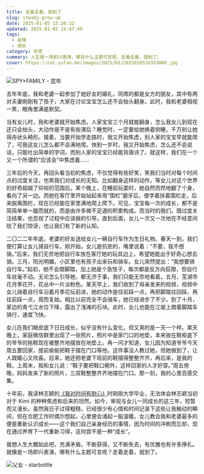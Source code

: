 ```yaml
---
title: 走着走着，就到了
slug: steady-grow-up
date: 2025-01-05 15:20:32
updated: 2025-01-05 15:47:49
tags:
  - 亲情
  - 成长
category: 杂思
summary: 人生是一场即兴表演，哪有什么主题可言呢，走着走着，就到了。
cover: https://cat.yufan.me/images/2025/01/2025010516353000.jpg
---
```


![SPY×FAMILY - 昆布](https://cat.yufan.me/images/2025/01/2025010516402400.jpg)

<MusicPlayer netease={759983} />

去年年底，我和老婆一起参加了她好友的婚礼，同席的都是女方的朋友，其中有两对夫妻刚刚有了孩子，大家在讨论宝宝怎么还不会抬头翻身。此时，我和老婆相视一笑，眼角里满是默契。

当有女儿时，我和老婆就开始焦虑。人家宝宝三个月就能翻身，怎么我女儿到现在还只会抬头，大动作是不是有些滞后？睡觉时，一定要给她换着侧睡，千万别让她得舟状头畸形。接着，当要开始学走路时，我又开始焦虑，别人家的宝宝早就能爬了，可我这女儿怎么都不会满地爬。快到一岁时，我又开始焦虑，怎么还不会说话，只能吐出简单的字词，而别人家的宝宝已经能背唐诗了。就这样，我们在一个又一个所谓的“应该会”中焦虑着……

三年后的今天，再回头看当初的焦虑，不仅觉得有些好笑，笑我们当时对每个时间点的过度关注，也笑我们对成长的无知。比如翻身这样的动作，等女儿对这个世界的好奇超越了仰视的范围后，某个晚上，在睡前玩耍时，她自然而然地翻了个身，看向了另一边。而她在客厅里开始站起来用“围栏”磨牙后，便学着扶着围栏走，后来脱离围栏，现在已经能在家里满地爬上爬下。可见，宝宝每一次的成长，都不是简简单单一蹴而就的，而是由许多微不足道的积累构成。而当时的我们，既过度关注结果，也忽视了过程中应该做的引导。直到后面，女儿一次又一次地在不经意间给了我们惊讶，也让我们有了新的认知。

二〇二二年年底，老婆的好友送给女儿一辆自行车作为生日礼物。春天一到，我们便打算让女儿骑自行车。刚开始，女儿是抗拒的，嘴里说着：“不要，我不想骑。”后来，我们无奈地把自行车放在客厅她的玩具边上，希望她能出于好奇心想去骑。三月，阳光明媚，小区里也有孩子出来玩和骑车。女儿突然提出：“我想要骑自行车。”起初，她不会蹬脚踏，加上她是个急性子，每次都是反方向狂蹬，但自行车丝毫不动。无论怎么引导她，都无济于事，我们只能无奈地看着。五月，芜湖市花月季花开，花丛中一片淡粉色。某天早上，我们收到了母亲发来的视频，视频中女儿骑着自行车沿着月季花坛前进，她的动作是往前踩一点，再把脚踏往回踩，再往前踩一点，周而复始。相比以前完全不会骑车，她已经进步了不少。到了十月，家边的青弋江水位下降，露出了浅滩的石块。此时，女儿也能在江堤上蹬着脚踏车骑行，速度飞快。

女儿在我们眼皮底下日日成长，似乎没有什么变化，但又真的是一天一个样。某天晚上，家庭微信群里出现了一张照片，照片中是家门口的地垫，本来放在鞋柜底下的爷爷的拖鞋现在被整齐地摆放在地垫上。再一问才知道，女儿因为知道爷爷今天周五要回家，提前偷偷把鞋子摆在门口等他。这件事没人教过她，但她做到了，让人既暖心又欣喜。后来，她还把老婆下班前的鞋摆得整整齐齐，再后来，是我的鞋。上周末，我和女儿说：“鞋子要把鞋口朝外，这样回家的人才好穿。”周五傍晚，妈妈发来了新的照片，三双鞋整整齐齐地摆在门口。那一刻，我的心里百感交集。

十年前，我读林志颖的[《我对时间有耐心》](/posts/having-a-lomo-life)时刚刚大学毕业，无法体会林志颖当初对于 Kimi 的种种焦虑和后来的坦然。如今，审视与女儿一同成长的这三年，短暂而又漫长。虽然我日子过得粗糙，已经很少有心情和时间记录下这些让我触动的瞬间，但在合肥工作时偶尔想起，心里便会涌起一股温暖。女儿教会我和老婆最多的便是重新认识成长——这个我们自己亲身经历的事情，因为时间的冲刷而忘却，现在通过养育下一代重新习得，这何尝不是一种“成长”。

我想人生大概如此吧，充满矛盾，不断获得，又不断失去，有优雅也有许多挣扎。就像是一场即兴表演，哪有什么主题可言呢？走着走着，就到了。

![父女 - starbottle](https://cat.yufan.me/images/2025/01/2025010516365100.jpg)
